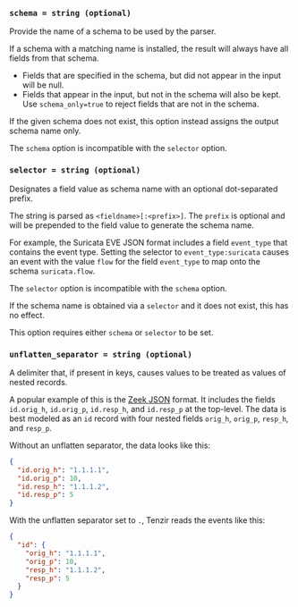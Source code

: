 
<RawOption />

### `schema = string (optional)`

Provide the name of a schema to be used by the parser.

If a schema with a matching name is installed, the result will always have all
fields from that schema.

- Fields that are specified in the schema, but did not appear in the input will be null.
- Fields that appear in the input, but not in the schema will also be kept. Use
  `schema_only=true` to reject fields that are not in the schema.

If the given schema does not exist, this option instead assigns the output
schema name only.

The `schema` option is incompatible with the `selector` option.

### `selector = string (optional)`

Designates a field value as schema name with an optional dot-separated prefix.

The string is parsed as `<fieldname>[:<prefix>]`. The `prefix` is optional and
will be prepended to the field value to generate the schema name.

For example, the Suricata EVE JSON format includes a field `event_type` that
contains the event type. Setting the selector to `event_type:suricata` causes an
event with the value `flow` for the field `event_type` to map onto the schema
`suricata.flow`.

The `selector` option is incompatible with the `schema` option.

<SchemaOnlyOption />

If the schema name is obtained via a `selector` and it does not exist, this has
no effect.

This option requires either `schema` or `selector` to be set.

### `unflatten_separator = string (optional)`

A delimiter that, if present in keys, causes values to be treated as values of
nested records.

A popular example of this is the [Zeek JSON](/reference/operators/read_zeek_json)
format. It includes the fields `id.orig_h`, `id.orig_p`, `id.resp_h`, and
`id.resp_p` at the top-level. The data is best modeled as an `id` record with
four nested fields `orig_h`, `orig_p`, `resp_h`, and `resp_p`.

Without an unflatten separator, the data looks like this:

```json title="Without unflattening"
{
  "id.orig_h": "1.1.1.1",
  "id.orig_p": 10,
  "id.resp_h": "1.1.1.2",
  "id.resp_p": 5
}
```

With the unflatten separator set to `.`, Tenzir reads the events like this:

```json title="With 'unflatten'"
{
  "id": {
    "orig_h": "1.1.1.1",
    "orig_p": 10,
    "resp_h": "1.1.1.2",
    "resp_p": 5
  }
}
```
